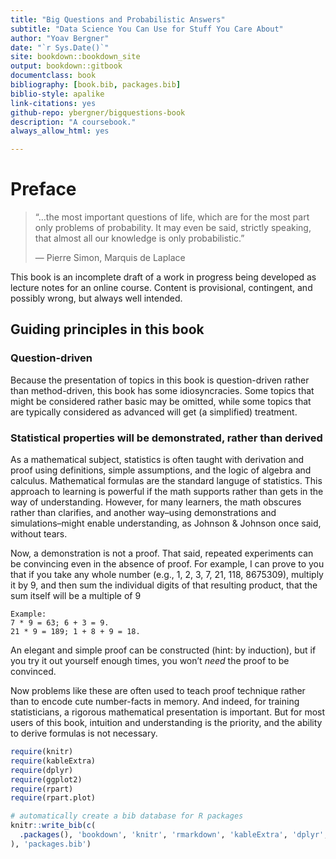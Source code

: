 ```yaml
--- 
title: "Big Questions and Probabilistic Answers"
subtitle: "Data Science You Can Use for Stuff You Care About"
author: "Yoav Bergner"
date: "`r Sys.Date()`"
site: bookdown::bookdown_site
output: bookdown::gitbook
documentclass: book
bibliography: [book.bib, packages.bib]
biblio-style: apalike
link-citations: yes
github-repo: ybergner/bigquestions-book
description: "A coursebook."
always_allow_html: yes

---
```


# Preface {-}


> "...the most important questions of life, which are for the most part only problems of probability. It may even be said, strictly speaking, that almost all our knowledge is only probabilistic."
>
> --- Pierre Simon, Marquis de Laplace


This book is an incomplete draft of a work in progress being developed as lecture notes for an online course. Content is provisional, contingent, and possibly wrong, but always well intended.

## Guiding principles in this book {-}

### Question-driven {-}

Because the presentation of topics in this book is question-driven rather than method-driven, this book has some idiosyncracies. Some topics that might be considered rather basic may be omitted, while some topics that are typically considered as advanced will get (a simplified) treatment.

### Statistical properties will be demonstrated, rather than derived {-}

As a mathematical subject, statistics is often taught with derivation and proof using definitions, simple assumptions, and the logic of algebra and calculus. Mathematical formulas are the standard languge of statistics. This approach to learning is powerful if the math supports rather than gets in the way of understanding. However, for many learners, the math obscures rather than clarifies, and another way--using demonstrations and simulations--might enable understanding, as Johnson & Johnson once said, without tears.

Now, a demonstration is not a proof. That said, repeated experiments can be convincing even in the absence of proof. For example, I can prove to you that if you take any whole number (e.g., 1, 2, 3, 7, 21, 118, 8675309), multiply it by 9, and then sum the individual digits of that resulting product, that the sum itself will be a multiple of 9 

``` 
Example: 
7 * 9 = 63; 6 + 3 = 9.
21 * 9 = 189; 1 + 8 + 9 = 18. 

```

An elegant and simple proof can be constructed (hint: by induction), but if you try it out yourself enough times, you won't *need* the proof to be convinced. 

Now problems like these are often used to teach proof technique rather than to encode cute number-facts in memory. And indeed, for training statisticians, a rigorous mathematical presentation is important. But for most users of this book, intuition and understanding is the priority, and the ability to derive formulas is not necessary.



```r
require(knitr)
require(kableExtra)
require(dplyr)
require(ggplot2)
require(rpart)
require(rpart.plot)
```   


```r

# automatically create a bib database for R packages
knitr::write_bib(c(
  .packages(), 'bookdown', 'knitr', 'rmarkdown', 'kableExtra', 'dplyr', 'ggplot2', 'rpart', 'rpart.plot'
), 'packages.bib')
```
